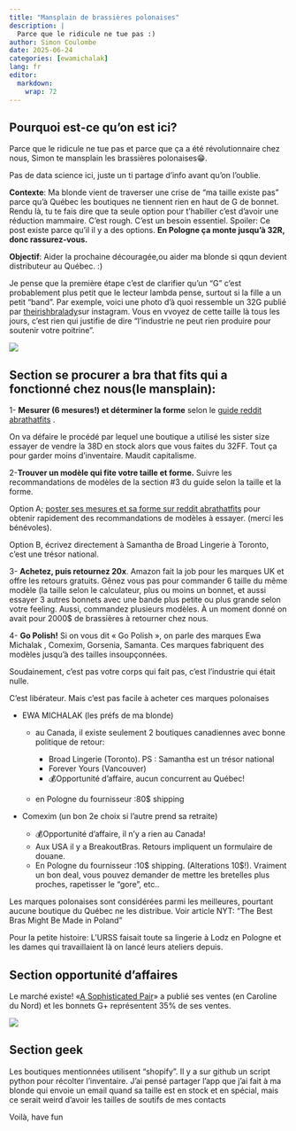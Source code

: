 ```yaml
---
title: "Mansplain de brassières polonaises"
description: |
  Parce que le ridicule ne tue pas :)
author: Simon Coulombe
date: 2025-06-24
categories: [ewamichalak]
lang: fr
editor: 
  markdown: 
    wrap: 72
---
```


::: callout-tip
## Pourquoi est-ce qu'on est ici?

Parce que le ridicule ne tue pas et parce que ça a été révolutionnaire
chez nous, Simon te mansplain les brassières polonaises😁.

Pas de data science ici, juste un ti partage d'info avant qu'on l'oublie.
:::



**Contexte**: Ma blonde vient de traverser une crise de "ma taille
existe pas" parce qu'à Québec les boutiques ne tiennent rien en haut de
G de bonnet. Rendu là, tu te fais dire que ta seule option pour
t’habiller c’est d’avoir une réduction mammaire. C'est rough. C’est un
besoin essentiel. Spoiler: Ce post existe parce qu'il il y a des
options. **En Pologne ça monte jusqu'à 32R, donc rassurez-vous.**

**Objectif**: Aider la prochaine découragée,ou aider ma blonde si qqun
devient distributeur au Québec. :)

Je pense que la première étape c'est de clarifier qu'un "G" c'est
probablement plus petit que le lecteur lambda pense, surtout si la fille
a un petit "band". Par exemple, voici une photo d'à quoi ressemble un
32G publié par
[theirishbralady](https://www.instagram.com/p/CPWApmcHUMw/?img_index=2)sur
instagram. Vous en vvoyez de cette taille là tous les jours, c'est rien
qui justifie de dire "l'industrie ne peut rien produire pour soutenir
votre poitrine".

![](images/clipboard-4053219002.png)

## Section se procurer a bra that fits qui a fonctionné chez nous(le mansplain):

1- **Mesurer (6 mesures!) et déterminer la forme** selon le [guide
reddit
abrathatfits](https://www.reddit.com/r/ABraThatFits/wiki/beginners_guide)
.

On va défaire le procédé par lequel une boutique a utilisé les sister
size essayer de vendre la 38D en stock alors que vous faites du 32FF.
Tout ça pour garder moins d'inventaire. Maudit capitalisme.

2-**Trouver un modèle qui fite votre taille et forme.** Suivre les
recommandations de modèles de la section #3 du guide selon la taille et
la forme.

Option A; [poster ses mesures et sa forme sur reddit
abrathatfits](https://www.reddit.com/r/ABraThatFits/wiki/ask_for_help)
pour obtenir rapidement des recommandations de modèles à essayer. (merci
les bénévoles).

Option B, écrivez directement à Samantha de Broad Lingerie à Toronto,
c'est une trésor national.

3- **Achetez, puis retournez 20x**. Amazon fait la job pour les marques
UK et offre les retours gratuits. Gênez vous pas pour commander 6 taille
du même modèle (la taille selon le calculateur, plus ou moins un bonnet,
et aussi essayer 3 autres bonnets avec une bande plus petite ou plus
grande selon votre feeling. Aussi, commandez plusieurs modèles. À un
moment donné on avait pour 2000\$ de brassières à retourner chez nous.

4- **Go Polish!** Si on vous dit « Go Polish », on parle des marques Ewa
Michalak , Comexim, Gorsenia, Samanta. Ces marques fabriquent des
modèles jusqu’à des tailles insoupçonnées.

Soudainement, c'est pas votre corps qui fait pas, c'est l'industrie qui
était nulle.

C'est libérateur. Mais c'est pas facile à acheter ces marques polonaises

-   EWA MICHALAK (les préfs de ma blonde)

    -   au Canada, il existe seulement 2 boutiques canadiennes avec
        bonne politique de retour:

        -   Broad Lingerie (Toronto). PS : Samantha est un trésor
            national
        -   Forever Yours (Vancouver)
        -   💰Opportunité d’affaire, aucun concurrent au Québec!

    -   en Pologne du fournisseur :80\$ shipping

-   Comexim (un bon 2e choix si l'autre prend sa retraite)

    -   💰Opportunité d’affaire, il n'y a rien au Canada!
    -   Aux USA il y a BreakoutBras. Retours impliquent un formulaire de
        douane.
    -   En Pologne du fournisseur :10\$ shipping. (Alterations 10\$!).
        Vraiment un bon deal, vous pouvez demander de mettre les
        bretelles plus proches, rapetisser le "gore", etc..

Les marques polonaises sont considérées parmi les meilleures, pourtant
aucune boutique du Québec ne les distribue. Voir article NYT: "The Best
Bras Might Be Made in Poland"

Pour la petite histoire: L’URSS faisait toute sa lingerie à Lodz en
Pologne et les dames qui travaillaient là on lancé leurs ateliers
depuis.

## Section opportunité d'affaires

Le marché existe! «[A Sophisticated
Pair](https://web.archive.org/web/20191105115714/http://sophisticatedpair.com/blog/year-4-stats-cup-size-distribution/)»
a publié ses ventes (en Caroline du Nord) et les bonnets G+ représentent
35% de ses ventes.

![](images/Cup_sizes.jpg)

## Section geek

Les boutiques mentionnées utilisent "shopify". Il y a sur github un
script python pour récolter l'inventaire. J'ai pensé partager l'app que
j'ai fait à ma blonde qui envoie un email quand sa taille est en stock
et en spécial, mais ce serait weird d'avoir les tailles de soutifs de
mes contacts

Voilà, have fun
